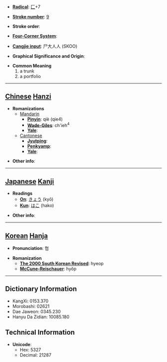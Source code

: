* '''[[Wiktionary:Chinese radical index| Radical]]''': [[Wiktionary:Chinese radical index 匚|匚]]+7

* '''[[Wiktionary:Chinese total strokes index|Stroke number]]''': [[Wiktionary:Chinese total strokes index 9|9]]

* '''Stroke order''': 

* '''[[Wiktionary:Chinese four corner index|Four-Corner System]]''': 

* '''[[Wiktionary:Chinese Cangjie index|Cangjie input]]''': 尸大人人 (SKOO)

* '''Graphical Significance and Origin''': 

* '''Common Meaning'''
*#a trunk
*# a portfolio


----

== [[Chinese]] [[Hanzi]] ==

* '''Romanizations'''
** [[Mandarin]]
*** '''[[Pinyin]]''': qiè (qie4)
*** '''[[Wade-Giles]]''': ch'ieh<sup>4</sup>
*** '''[[Yale]]''': 
**[[Cantonese]]
***'''[[Jyutping]]''':
***'''[[Penkyamp]]''': 
***'''[[Yale]]''': 

* '''Other info''': 

----

== [[Japanese]] [[Kanji]] ==

* '''Readings'''
** '''[[On]]''': [[きょう]] (kyō)
** '''[[Kun]]''': [[はこ]] (hako)

* '''Other info''':  

----

== [[Korean]] [[Hanja]] ==

* '''Pronunciation''': 협

* '''Romanization'''
** '''[[The 2000 South Korean Revised Romanization|The 2000 South Korean Revised]]''': hyeop
** '''[[McCune-Reischauer]]''': hyŏp

----

== Dictionary Information ==

* KangXi: 0153.370
* Morobashi: 02621
* Dae Jaweon: 0345.230
* Hanyu Da Zidian: 10085.180

== Technical Information ==

* '''Unicode''':
** Hex: 5327
** Decimal: 21287